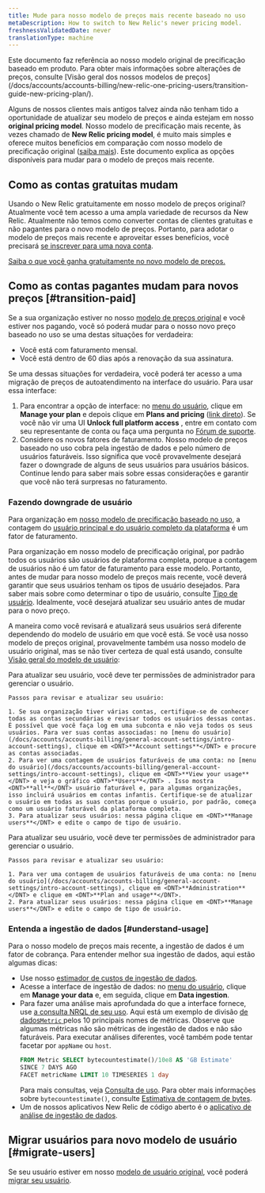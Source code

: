 ```yaml
---
title: Mude para nosso modelo de preços mais recente baseado no uso
metaDescription: How to switch to New Relic's newer pricing model.
freshnessValidatedDate: never
translationType: machine
---
```


<Callout variant="important">
  Este documento faz referência ao nosso modelo original de precificação baseado em produto. Para obter mais informações sobre alterações de preços, consulte [Visão geral dos nossos modelos de preços](/docs/accounts/accounts-billing/new-relic-one-pricing-users/transition-guide-new-pricing-plan/).
</Callout>

Alguns de nossos clientes mais antigos talvez ainda não tenham tido a oportunidade de atualizar seu modelo de preços e ainda estejam em nosso <DNT>**original pricing model**</DNT>. Nosso modelo de precificação mais recente, às vezes chamado de <DNT>**New Relic pricing model**</DNT>, é muito mais simples e oferece muitos benefícios em comparação com nosso modelo de precificação original ([saiba mais](/docs/accounts/accounts-billing/new-relic-one-pricing-billing/new-relic-one-pricing-billing)). Este documento explica as opções disponíveis para mudar para o modelo de preços mais recente.

## Como as contas gratuitas mudam

Usando o New Relic gratuitamente em nosso modelo de preços original? Atualmente você tem acesso a uma ampla variedade de recursos da New Relic. Atualmente não temos como converter contas de clientes gratuitas e não pagantes para o novo modelo de preços. Portanto, para adotar o modelo de preços mais recente e aproveitar esses benefícios, você precisará [se inscrever para uma nova conta](https://newrelic.com/signup).

[Saiba o que você ganha gratuitamente no novo modelo de preços.](/docs/accounts/accounts-billing/new-relic-one-pricing-billing/new-relic-one-pricing-billing/#free)

## Como as contas pagantes mudam para novos preços [#transition-paid]

Se a sua organização estiver no nosso [modelo de preços original](/docs/accounts/original-accounts-billing/original-product-based-pricing/overview-user-models) e você estiver nos pagando, você só poderá mudar para o nosso novo preço baseado no uso se uma destas situações for verdadeira:

* Você está com faturamento mensal.
* Você está dentro de 60 dias após a renovação da sua assinatura.

Se uma dessas situações for verdadeira, você poderá ter acesso a uma migração de preços de autoatendimento na interface do usuário. Para usar essa interface:

1. Para encontrar a opção de interface: no [menu do usuário](/docs/accounts/accounts-billing/general-account-settings/intro-account-settings), clique em <DNT>**Manage your plan**</DNT> e depois clique em <DNT>**Plans and pricing**</DNT> ([link direto](https://one.newrelic.com/launcher/nr1-core.settings?pane=eyJhY2NvdW50SWQiOjI0NDEyODYsIm5lcmRsZXRJZCI6ImNvbW1lcmNlLW5lcmRsZXRzLm5yLXNob3AtZW50cnkiLCJwYXRoIjoiL3BsYW5zLWFuZC1wcmljaW5nIiwibWlncmF0aW9uRWxpZ2libGUiOnRydWUsImFjY291bnROYW1lIjoiU3RyYWRvcyBMYWJzIn0=&platform%5BaccountId%5D=)). Se você não vir uma UI <DNT>**Unlock full platform access**</DNT> , entre em contato com seu representante de conta ou faça uma pergunta no [Fórum de suporte](https://discuss.newrelic.com/).
2. Considere os novos fatores de faturamento. Nosso modelo de preços baseado no uso cobra pela ingestão de dados e pelo número de usuários faturáveis. Isso significa que você provavelmente desejará fazer o downgrade de alguns de seus usuários para usuários básicos. Continue lendo para saber mais sobre essas considerações e garantir que você não terá surpresas no faturamento.

### Fazendo downgrade de usuário

Para organização em [nosso modelo de precificação baseado no uso](/docs/accounts/accounts-billing/new-relic-one-pricing-billing/new-relic-one-pricing-billing/), a contagem do [usuário principal e do usuário completo da plataforma](/docs/accounts/accounts-billing/new-relic-one-user-management/user-type) é um fator de faturamento.

Para organização em nosso modelo de precificação original, por padrão todos os usuários são usuários de plataforma completa, porque a contagem de usuários não é um fator de faturamento para esse modelo. Portanto, antes de mudar para nosso modelo de preços mais recente, você deverá garantir que seus usuários tenham os tipos de usuário desejados. Para saber mais sobre como determinar o tipo de usuário, consulte [Tipo de usuário](/docs/accounts/accounts-billing/new-relic-one-user-management/user-type). Idealmente, você desejará atualizar seu usuário antes de mudar para o novo preço.

A maneira como você revisará e atualizará seus usuários será diferente dependendo do modelo de usuário em que você está. Se você usa nosso modelo de preços original, provavelmente também usa nosso modelo de usuário original, mas se não tiver certeza de qual está usando, consulte [Visão geral do modelo de usuário](/docs/accounts/original-accounts-billing/original-product-based-pricing/overview-user-models):

<CollapserGroup>
  <Collapser id="original-model" title="Nosso modelo de usuário original: atualizar usuários">
    Para atualizar seu usuário, você deve ter permissões de administrador para gerenciar o usuário.

    Passos para revisar e atualizar seu usuário:

    1. Se sua organização tiver várias contas, certifique-se de conhecer todas as contas secundárias e revisar todos os usuários dessas contas. É possível que você faça log em uma subconta e não veja todos os seus usuários. Para ver suas contas associadas: no [menu do usuário](/docs/accounts/accounts-billing/general-account-settings/intro-account-settings), clique em <DNT>**Account settings**</DNT> e procure as contas associadas.
    2. Para ver uma contagem de usuários faturáveis de uma conta: no [menu do usuário](/docs/accounts/accounts-billing/general-account-settings/intro-account-settings), clique em <DNT>**View your usage**</DNT> e veja o gráfico <DNT>**Users**</DNT> . Isso mostra <DNT>**all**</DNT> usuário faturável e, para algumas organizações, isso incluirá usuários em contas infantis. Certifique-se de atualizar o usuário em todas as suas contas porque o usuário, por padrão, começa como um usuário faturável da plataforma completa.
    3. Para atualizar seus usuários: nessa página clique em <DNT>**Manage users**</DNT> e edite o campo de tipo de usuário.
  </Collapser>

  <Collapser id="new-user-model" title="Nosso modelo de usuário mais recente: atualizar usuários">
    Para atualizar seu usuário, você deve ter permissões de administrador para gerenciar o usuário.

    Passos para revisar e atualizar seu usuário:

    1. Para ver uma contagem de usuários faturáveis de uma conta: no [menu do usuário](/docs/accounts/accounts-billing/general-account-settings/intro-account-settings), clique em <DNT>**Administration**</DNT> e clique em <DNT>**Plan and usage**</DNT>.
    2. Para atualizar seus usuários: nessa página clique em <DNT>**Manage users**</DNT> e edite o campo de tipo de usuário.
  </Collapser>
</CollapserGroup>

### Entenda a ingestão de dados [#understand-usage]

Para o nosso modelo de preços mais recente, a ingestão de dados é um fator de cobrança. Para entender melhor sua ingestão de dados, aqui estão algumas dicas:

* Use nosso [estimador de custos de ingestão de dados](https://newrelic.com/blog/nerdlog/estimate-data-cost).
* Acesse a interface de ingestão de dados: no [menu do usuário](/docs/accounts/accounts-billing/general-account-settings/intro-account-settings), clique em <DNT>**Manage your data**</DNT> e, em seguida, clique em <DNT>**Data ingestion**</DNT>.
* Para fazer uma análise mais aprofundada do que a interface fornece, use [a consulta NRQL de seu uso](/docs/accounts/accounts-billing/new-relic-one-pricing-billing/usage-queries-alerts). Aqui está um exemplo de divisão [de dados`Metric` ](/docs/telemetry-data-platform/understand-data/new-relic-data-types/#dimensional-metrics)pelos 10 principais nomes de métricas. Observe que algumas métricas não são métricas de ingestão de dados e não são faturáveis. Para executar análises diferentes, você também pode tentar facetar por `appName` ou `host`.
  ```sql
  FROM Metric SELECT bytecountestimate()/10e8 AS 'GB Estimate' 
  SINCE 7 DAYS AGO 
  FACET metricName LIMIT 10 TIMESERIES 1 day
  ```
  Para mais consultas, veja [Consulta de uso](/docs/accounts/accounts-billing/new-relic-one-pricing-users/usage-queries-alerts). Para obter mais informações sobre `bytecountestimate()`, consulte [Estimativa de contagem de bytes](/docs/accounts/accounts-billing/new-relic-one-pricing-billing/usage-queries-alerts/#byte-count-estimate).
* Um de nossos aplicativos New Relic de código aberto é o [aplicativo de análise de ingestão de dados](https://newrelic.com/instant-observability/account-data-ingestion/51e66f0d-153c-493c-a75c-a386c3f170ce).

## Migrar usuários para novo modelo de usuário [#migrate-users]

Se seu usuário estiver em nosso [modelo de usuário original](/docs/accounts/original-accounts-billing/original-users-roles/overview-user-models), você poderá [migrar seu usuário](/docs/accounts/original-accounts-billing/original-users-roles/user-migration/).